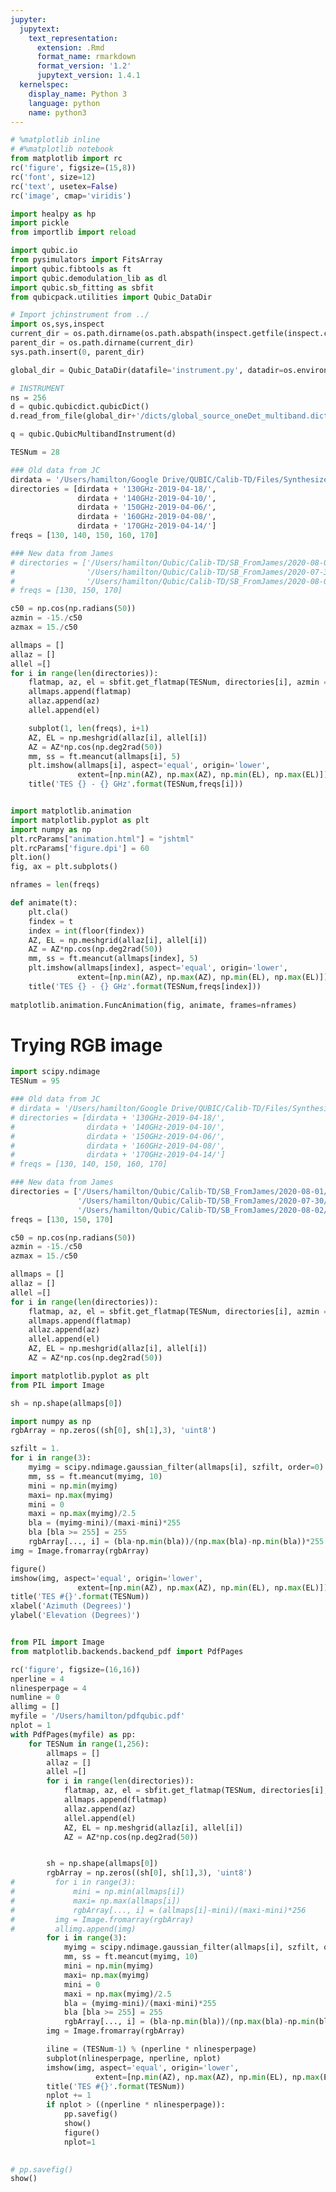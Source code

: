 ```yaml
---
jupyter:
  jupytext:
    text_representation:
      extension: .Rmd
      format_name: rmarkdown
      format_version: '1.2'
      jupytext_version: 1.4.1
  kernelspec:
    display_name: Python 3
    language: python
    name: python3
---
```


```python
# %matplotlib inline
# #%matplotlib notebook
from matplotlib import rc
rc('figure', figsize=(15,8))
rc('font', size=12)
rc('text', usetex=False)
rc('image', cmap='viridis')

import healpy as hp
import pickle
from importlib import reload

import qubic.io
from pysimulators import FitsArray
import qubic.fibtools as ft
import qubic.demodulation_lib as dl
import qubic.sb_fitting as sbfit
from qubicpack.utilities import Qubic_DataDir

# Import jchinstrument from ../
import os,sys,inspect
current_dir = os.path.dirname(os.path.abspath(inspect.getfile(inspect.currentframe())))
parent_dir = os.path.dirname(current_dir)
sys.path.insert(0, parent_dir) 

global_dir = Qubic_DataDir(datafile='instrument.py', datadir=os.environ['QUBIC_DATADIR'])
```

```python
# INSTRUMENT
ns = 256
d = qubic.qubicdict.qubicDict()
d.read_from_file(global_dir+'/dicts/global_source_oneDet_multiband.dict')

q = qubic.QubicMultibandInstrument(d)


```

```python
TESNum = 28

### Old data from JC
dirdata = '/Users/hamilton/Google Drive/QUBIC/Calib-TD/Files/Synthesized Beams/Synthesized_Beams_Files/'
directories = [dirdata + '130GHz-2019-04-18/',
               dirdata + '140GHz-2019-04-10/',
               dirdata + '150GHz-2019-04-06/',
               dirdata + '160GHz-2019-04-08/',
               dirdata + '170GHz-2019-04-14/']
freqs = [130, 140, 150, 160, 170]

### New data from James
# directories = ['/Users/hamilton/Qubic/Calib-TD/SB_FromJames/2020-08-01/',
#                '/Users/hamilton/Qubic/Calib-TD/SB_FromJames/2020-07-30/',
#                '/Users/hamilton/Qubic/Calib-TD/SB_FromJames/2020-08-02/']
# freqs = [130, 150, 170]

c50 = np.cos(np.radians(50))
azmin = -15./c50
azmax = 15./c50

allmaps = []
allaz = []
allel =[]
for i in range(len(directories)):
    flatmap, az, el = sbfit.get_flatmap(TESNum, directories[i], azmin = azmin, azmax=azmax)
    allmaps.append(flatmap)
    allaz.append(az)
    allel.append(el)

    subplot(1, len(freqs), i+1)
    AZ, EL = np.meshgrid(allaz[i], allel[i])
    AZ = AZ*np.cos(np.deg2rad(50))
    mm, ss = ft.meancut(allmaps[i], 5)
    plt.imshow(allmaps[i], aspect='equal', origin='lower',
               extent=[np.min(AZ), np.max(AZ), np.min(EL), np.max(EL)])
    title('TES {} - {} GHz'.format(TESNum,freqs[i]))
```

```python

```

```python
import matplotlib.animation
import matplotlib.pyplot as plt
import numpy as np
plt.rcParams["animation.html"] = "jshtml"
plt.rcParams['figure.dpi'] = 60  
plt.ion()
fig, ax = plt.subplots()

nframes = len(freqs)

def animate(t):
    plt.cla()
    findex = t
    index = int(floor(findex))
    AZ, EL = np.meshgrid(allaz[i], allel[i])
    AZ = AZ*np.cos(np.deg2rad(50))
    mm, ss = ft.meancut(allmaps[index], 5)
    plt.imshow(allmaps[index], aspect='equal', origin='lower',
               extent=[np.min(AZ), np.max(AZ), np.min(EL), np.max(EL)])
    title('TES {} - {} GHz'.format(TESNum,freqs[index]))
    
matplotlib.animation.FuncAnimation(fig, animate, frames=nframes)
```

# Trying RGB image

```python
import scipy.ndimage
TESNum = 95

### Old data from JC
# dirdata = '/Users/hamilton/Google Drive/QUBIC/Calib-TD/Files/Synthesized Beams/Synthesized_Beams_Files/'
# directories = [dirdata + '130GHz-2019-04-18/',
#                dirdata + '140GHz-2019-04-10/',
#                dirdata + '150GHz-2019-04-06/',
#                dirdata + '160GHz-2019-04-08/',
#                dirdata + '170GHz-2019-04-14/']
# freqs = [130, 140, 150, 160, 170]

### New data from James
directories = ['/Users/hamilton/Qubic/Calib-TD/SB_FromJames/2020-08-01/',
               '/Users/hamilton/Qubic/Calib-TD/SB_FromJames/2020-07-30/',
               '/Users/hamilton/Qubic/Calib-TD/SB_FromJames/2020-08-02/']
freqs = [130, 150, 170]

c50 = np.cos(np.radians(50))
azmin = -15./c50
azmax = 15./c50

allmaps = []
allaz = []
allel =[]
for i in range(len(directories)):
    flatmap, az, el = sbfit.get_flatmap(TESNum, directories[i], azmin = azmin, azmax=azmax)
    allmaps.append(flatmap)
    allaz.append(az)
    allel.append(el)
    AZ, EL = np.meshgrid(allaz[i], allel[i])
    AZ = AZ*np.cos(np.deg2rad(50))

import matplotlib.pyplot as plt
from PIL import Image

sh = np.shape(allmaps[0])

import numpy as np
rgbArray = np.zeros((sh[0], sh[1],3), 'uint8')

szfilt = 1.
for i in range(3):
    myimg = scipy.ndimage.gaussian_filter(allmaps[i], szfilt, order=0)
    mm, ss = ft.meancut(myimg, 10)
    mini = np.min(myimg)
    maxi= np.max(myimg)
    mini = 0
    maxi = np.max(myimg)/2.5
    bla = (myimg-mini)/(maxi-mini)*255
    bla [bla >= 255] = 255
    rgbArray[..., i] = (bla-np.min(bla))/(np.max(bla)-np.min(bla))*255
img = Image.fromarray(rgbArray)

figure()
imshow(img, aspect='equal', origin='lower',
               extent=[np.min(AZ), np.max(AZ), np.min(EL), np.max(EL)])
title('TES #{}'.format(TESNum))
xlabel('Azimuth (Degrees)')
ylabel('Elevation (Degrees)')
```

```python

```

```python
from PIL import Image
from matplotlib.backends.backend_pdf import PdfPages

rc('figure', figsize=(16,16))
nperline = 4
nlinesperpage = 4
numline = 0
allimg = []
myfile = '/Users/hamilton/pdfqubic.pdf'
nplot = 1
with PdfPages(myfile) as pp:
    for TESNum in range(1,256):
        allmaps = []
        allaz = []
        allel =[]
        for i in range(len(directories)):
            flatmap, az, el = sbfit.get_flatmap(TESNum, directories[i], azmin = azmin, azmax=azmax)
            allmaps.append(flatmap)
            allaz.append(az)
            allel.append(el)
            AZ, EL = np.meshgrid(allaz[i], allel[i])
            AZ = AZ*np.cos(np.deg2rad(50))


        sh = np.shape(allmaps[0])
        rgbArray = np.zeros((sh[0], sh[1],3), 'uint8')
#         for i in range(3):
#             mini = np.min(allmaps[i])
#             maxi= np.max(allmaps[i])
#             rgbArray[..., i] = (allmaps[i]-mini)/(maxi-mini)*256
#         img = Image.fromarray(rgbArray)
#         allimg.append(img)
        for i in range(3):
            myimg = scipy.ndimage.gaussian_filter(allmaps[i], szfilt, order=0)
            mm, ss = ft.meancut(myimg, 10)
            mini = np.min(myimg)
            maxi= np.max(myimg)
            mini = 0
            maxi = np.max(myimg)/2.5
            bla = (myimg-mini)/(maxi-mini)*255
            bla [bla >= 255] = 255
            rgbArray[..., i] = (bla-np.min(bla))/(np.max(bla)-np.min(bla))*255
        img = Image.fromarray(rgbArray)

        iline = (TESNum-1) % (nperline * nlinesperpage)
        subplot(nlinesperpage, nperline, nplot)
        imshow(img, aspect='equal', origin='lower',
                   extent=[np.min(AZ), np.max(AZ), np.min(EL), np.max(EL)])
        title('TES #{}'.format(TESNum))
        nplot += 1
        if nplot > ((nperline * nlinesperpage)):
            pp.savefig()
            show()
            figure()
            nplot=1
            

# pp.savefig()
show()
```

```python

```
